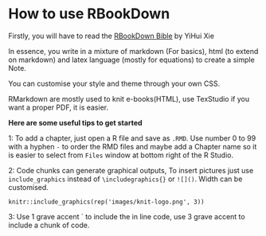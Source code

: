 # How to use RBookDown {-}

Firstly, you will have to read the [RBookDown Bible](https://bookdown.org/yihui/bookdown/) by YiHui Xie

In essence, you write in a mixture of markdown (For basics), html (to extend on markdown) and latex language (mostly for equations) to create a simple Note.

You can customise your style and theme through your own CSS. 

RMarkdown are mostly used to knit e-books(HTML), use TexStudio if you want a proper PDF, it is easier.

**Here are some useful tips to get started**

1: To add a chapter, just open a R file and save as `.RMD`. Use number 0 to 99 with a hyphen `-` to order the RMD files and maybe add a Chapter name so it is easier to select from `Files` window at bottom right of the R Studio. 

2: Code chunks can generate graphical outputs, To insert pictures just use `include_graphics` instead of `\includegraphics{}` or `![]()`. Width can be customised. 


```
knitr::include_graphics(rep('images/knit-logo.png', 3))
```

3: Use 1 grave accent ` to include the in line code, use 3 grave accent to include a chunk of code. 

